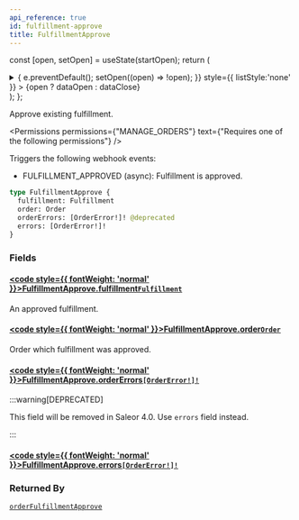 ```yaml
---
api_reference: true
id: fulfillment-approve
title: FulfillmentApprove
---
```






const [open, setOpen] = useState(startOpen);
return (
<details {...(open ? { open: true } : {})} className="details" style={{ border:'none', boxShadow:'none', background:'var(--ifm-background-color)' }}>
<summary
onClick={(e) => {
e.preventDefault();
setOpen((open) => !open);
}}
style={{ listStyle:'none' }} >
{open ? dataOpen : dataClose}
</summary>
{open && children}
</details>
);
};

Approve existing fulfillment.


<Permissions permissions={"MANAGE_ORDERS"} text={"Requires one of the following permissions"} />


Triggers the following webhook events:

- FULFILLMENT_APPROVED (async): Fulfillment is approved.

```graphql
type FulfillmentApprove {
  fulfillment: Fulfillment
  order: Order
  orderErrors: [OrderError!]! @deprecated
  errors: [OrderError!]!
}
```

### Fields

#### [<code style={{ fontWeight: 'normal' }}>FulfillmentApprove.<b>fulfillment</b></code>](#)<Bullet />[`Fulfillment`](../../../api-reference/orders/objects/fulfillment.mdx) <Badge class="badge badge--secondary" text="object"/> <Badge class="badge badge--secondary" text="orders"/>

An approved fulfillment.

#### [<code style={{ fontWeight: 'normal' }}>FulfillmentApprove.<b>order</b></code>](#)<Bullet />[`Order`](../../../api-reference/orders/objects/order.mdx) <Badge class="badge badge--secondary" text="object"/> <Badge class="badge badge--secondary" text="orders"/>

Order which fulfillment was approved.

#### [<code style={{ fontWeight: 'normal' }}>FulfillmentApprove.<b>orderErrors</b></code>](#)<Bullet />[`[OrderError!]!`](../../../api-reference/orders/objects/order-error.mdx) <Badge class="badge badge--deprecated badge--secondary" text="deprecated"/> <Badge class="badge badge--secondary" text="non-null"/> <Badge class="badge badge--secondary" text="object"/> <Badge class="badge badge--secondary" text="orders"/>

:::warning[DEPRECATED]

This field will be removed in Saleor 4.0. Use `errors` field instead.

:::

#### [<code style={{ fontWeight: 'normal' }}>FulfillmentApprove.<b>errors</b></code>](#)<Bullet />[`[OrderError!]!`](../../../api-reference/orders/objects/order-error.mdx) <Badge class="badge badge--secondary" text="non-null"/> <Badge class="badge badge--secondary" text="object"/> <Badge class="badge badge--secondary" text="orders"/>

### Returned By

[`orderFulfillmentApprove`](../../../api-reference/orders/mutations/order-fulfillment-approve.mdx) <Badge class="badge badge--secondary" text="mutation"/>


